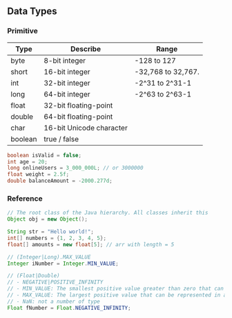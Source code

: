 ## Data Types

### Primitive

| Type    | Describe                 | Range              |
| ------- | ------------------------ | ------------------ |
| byte    | 8-bit integer            | -128 to 127        |
| short   | 16-bit integer           | -32,768 to 32,767. |
| int     | 32-bit integer           | -2^31 to 2^31-1    |
| long    | 64-bit integer           | -2^63 to 2^63-1    |
| float   | 32-bit floating-point    |                    |
| double  | 64-bit floating-point    |                    |
| char    | 16-bit Unicode character |                    |
| boolean | true / false             |                    |

```java
boolean isValid = false;
int age = 20;
long onlineUsers = 3_000_000L; // or 3000000
float weight = 2.5f;
double balanceAmount = -2000.277d;
```

### Reference

```java
// The root class of the Java hierarchy. All classes inherit this
Object obj = new Object();

String str = "Hello world!";
int[] numbers = {1, 2, 3, 4, 5};
float[] amounts = new float[5]; // arr with length = 5

// (Integer|Long).MAX_VALUE
Integer iNumber = Integer.MIN_VALUE;

// (Float|Double)
// - NEGATIVE|POSITIVE_INFINITY
// - MIN_VALUE: The smallest positive value greater than zero that can be represented in a float|double variable.
// - MAX_VALUE: The largest positive value that can be represented in a float|double variable.
// - NaN: not a number of type
Float fNumber = Float.NEGATIVE_INFINITY;
```
